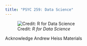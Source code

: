 ```yaml
---
title: "PSYC 259: Data Science"
---
```


![Credit: *R for Data Science*](https://r4ds.hadley.nz/diagrams/data-science/base.png)

Acknowledge Andrew Heiss Materials
